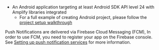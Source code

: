 * An Android application targeting at least Android SDK API level 24 with Amplify libraries integrated
    * For a full example of creating Android project, please follow the [project setup walkthrough](/lib/project-setup/create-application)


Push Notifications are delivered via Firebase Cloud Messaging (FCM), In order to use FCM, you need to register your app on the Firebase console. See [Setting up push notification services](/lib/push-notifications/setup-push-service/) for more information.
